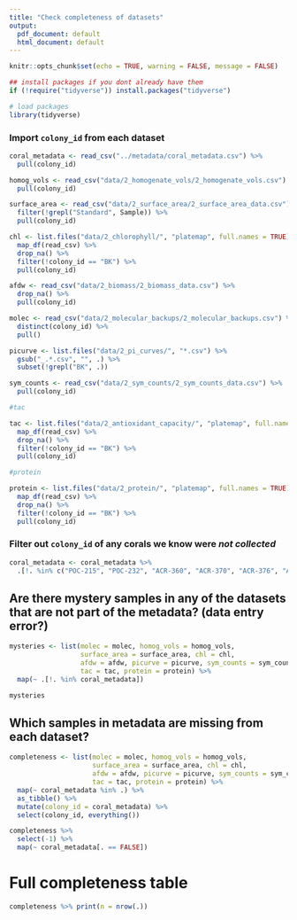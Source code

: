 ```yaml
---
title: "Check completeness of datasets"
output:
  pdf_document: default
  html_document: default
---
```


```r
knitr::opts_chunk$set(echo = TRUE, warning = FALSE, message = FALSE)

## install packages if you dont already have them
if (!require("tidyverse")) install.packages("tidyverse")

# load packages
library(tidyverse)
```

### Import `colony_id` from each dataset
```r
coral_metadata <- read_csv("../metadata/coral_metadata.csv") %>% 
  pull(colony_id)

homog_vols <- read_csv("data/2_homogenate_vols/2_homogenate_vols.csv") %>% 
  pull(colony_id)

surface_area <- read_csv("data/2_surface_area/2_surface_area_data.csv") %>% 
  filter(!grepl("Standard", Sample)) %>%
  pull(colony_id)

chl <- list.files("data/2_chlorophyll/", "platemap", full.names = TRUE) %>%
  map_df(read_csv) %>%
  drop_na() %>%
  filter(!colony_id == "BK") %>%
  pull(colony_id)

afdw <- read_csv("data/2_biomass/2_biomass_data.csv") %>%
  drop_na() %>%
  pull(colony_id)

molec <- read_csv("data/2_molecular_backups/2_molecular_backups.csv") %>%
  distinct(colony_id) %>%
  pull()

picurve <- list.files("data/2_pi_curves/", "*.csv") %>%
  gsub("_.*.csv", "", .) %>%
  subset(!grepl("BK", .))

sym_counts <- read_csv("data/2_sym_counts/2_sym_counts_data.csv") %>%
  pull(colony_id)

#tac

tac <- list.files("data/2_antioxidant_capacity/", "platemap", full.names = TRUE) %>%
  map_df(read_csv) %>%
  drop_na() %>%
  filter(!colony_id == "BK") %>%
  pull(colony_id)

#protein

protein <- list.files("data/2_protein/", "platemap", full.names = TRUE) %>%
  map_df(read_csv) %>%
  drop_na() %>%
  filter(!colony_id == "BK") %>%
  pull(colony_id)

```

### Filter out `colony_id` of any corals we know were *not collected*
```r
coral_metadata <- coral_metadata %>%
  .[!. %in% c("POC-215", "POC-232", "ACR-360", "ACR-370", "ACR-376", "ACR-178", "ACR-347")]
```

## Are there mystery samples in any of the datasets that are not part of the metadata? (data entry error?)
```r
mysteries <- list(molec = molec, homog_vols = homog_vols, 
                  surface_area = surface_area, chl = chl, 
                  afdw = afdw, picurve = picurve, sym_counts = sym_counts, 
                  tac = tac, protein = protein) %>%
  map(~ .[!. %in% coral_metadata])

mysteries
```

## Which samples in metadata are missing from each dataset?
```r
completeness <- list(molec = molec, homog_vols = homog_vols, 
                     surface_area = surface_area, chl = chl, 
                     afdw = afdw, picurve = picurve, sym_counts = sym_counts, 
                     tac = tac, protein = protein) %>%
  map(~ coral_metadata %in% .) %>%
  as_tibble() %>%
  mutate(colony_id = coral_metadata) %>%
  select(colony_id, everything())

completeness %>%
  select(-1) %>%
  map(~ coral_metadata[. == FALSE])
```

# Full completeness table
```r
completeness %>% print(n = nrow(.))
```


